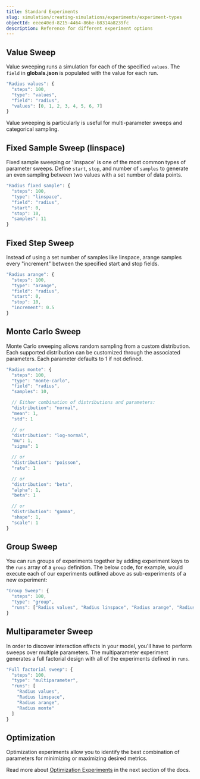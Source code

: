 ```yaml
---
title: Standard Experiments
slug: simulation/creating-simulations/experiments/experiment-types
objectId: eeee40ed-8215-4464-86be-b8314a8239fc
description: Reference for different experiment options
---
```


## Value Sweep

Value sweeping runs a simulation for each of the specified `values`. The `field` in **globals.json** is populated with the value for each run.

```javascript
"Radius values": {
  "steps": 100,
  "type": "values",
  "field": "radius",
  "values": [0, 1, 2, 3, 4, 5, 6, 7]
}
```

<Hint style="info">
  Value sweeping is particularly is useful for multi-parameter sweeps and
  categorical sampling.
</Hint>

## Fixed Sample Sweep \(linspace\)

Fixed sample sweeping or 'linspace' is one of the most common types of parameter sweeps. Define `start`, `stop`, and number of `samples` to generate an even sampling between two values with a set number of data points.

```javascript
"Radius fixed sample": {
  "steps": 100,
  "type": "linspace",
  "field": "radius",
  "start": 0,
  "stop": 10,
  "samples": 11
}
```

## Fixed Step Sweep

Instead of using a set number of samples like linspace, arange samples every "increment" between the specified start and stop fields.

```javascript
"Radius arange": {
  "steps": 100,
  "type": "arange",
  "field": "radius",
  "start": 0,
  "stop": 10,
  "increment": 0.5
}
```

## Monte Carlo Sweep

Monte Carlo sweeping allows random sampling from a custom distribution. Each supported distribution can be customized through the associated parameters. Each parameter defaults to 1 if not defined.

```javascript
"Radius monte": {
  "steps": 100,
  "type": "monte-carlo",
  "field": "radius",
  "samples": 10,

  // Either combination of distributions and parameters:
  "distribution": "normal",
  "mean": 1,
  "std": 1

  // or
  "distribution": "log-normal",
  "mu": 1,
  "sigma": 1

  // or
  "distribution": "poisson",
  "rate": 1

  // or
  "distribution": "beta",
  "alpha": 1,
  "beta": 1

  // or
  "distribution": "gamma",
  "shape": 1,
  "scale": 1
}
```

## Group Sweep

You can run groups of experiments together by adding experiment keys to the `runs` array of a `group` definition. The below code, for example, would execute each of our experiments outlined above as sub-experiments of a new experiment:

```javascript
"Group Sweep": {
  "steps": 100,
  "type": "group",
  "runs": ["Radius values", "Radius linspace", "Radius arange", "Radius monte"]
}
```

## Multiparameter Sweep

In order to discover interaction effects in your model, you'll have to perform sweeps over multiple parameters. The multiparameter experiment generates a full factorial design with all of the experiments defined in `runs`.

```javascript
"Full factorial sweep": {
  "steps": 100,
  "type": "multiparameter",
  "runs": [
    "Radius values",
    "Radius linspace",
    "Radius arange",
    "Radius monte"
  ]
}
```

## Optimization

<Hint style="info">
  Optimization experiments allow you to identify the best combination of
  parameters for minimizing or maximizing desired metrics.
</Hint>

Read more about [Optimization Experiments](/docs/simulation/creating-simulations/experiments/optimization-experiments) in the next section of the docs.
